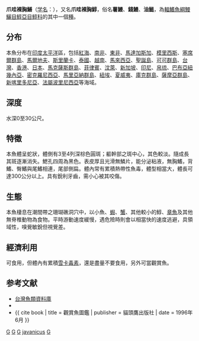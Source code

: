 {{Speciesbox 
| image = G.Javanicus8.jpg
| image_width = 250px
| image_caption = 爪哇裸胸鱔 ''Gymnothorax javanicus''
| status = NE
| status_system = IUCN3.1
| taxon = Gymnothorax javanicus
| authority =  [[Bleeker|Bleeker]], 1859
| synonyms = *''Muraena javanica''<br /><small>Bleeker, 1859</small>
*''Lycodontis javanicus''<br /><small>Bleeker, 1859</small>
}}

'''爪哇裸胸鱔'''（[[学名|学名]]：'''''{{lang|la|Gymnothorax javanicus}}'''''），又名'''爪哇裸胸鯙'''，俗名'''薯鰻'''、'''錢鰻'''、'''油𩺬'''，為[[輻鰭魚綱|輻鰭魚綱]][[鰻鱺目|鰻鱺目]][[鯙亞目|鯙亞目]][[鯙科|鯙科]]的其中一個[[種|種]]。

==分布==
本魚分布在[[印度|印度]][[太平洋|太平洋]]區，包括[[紅海|紅海]]、[[南非|南非]]、[[東非|東非]]、[[馬達加斯加|馬達加斯加]]、[[模里西斯|模里西斯]]、[[塞席爾群島|塞席爾群島]]、[[馬爾地夫|馬爾地夫]]、[[斯里蘭卡|斯里蘭卡]]、[[泰國|泰國]]、[[越南|越南]]、[[馬來西亞|馬來西亞]]、[[聖誕島|聖誕島]]、[[可可群島|可可群島]]、[[台灣|台灣]]、[[香港|香港]]、[[日本|日本]]、[[馬克薩斯群島|馬克薩斯群島]]、[[菲律賓|菲律賓]]、[[汶萊|汶萊]]、[[新加坡|新加坡]]、[[印尼|印尼]]、[[帛琉|帛琉]]、[[巴布亞紐幾內亞|巴布亞紐幾內亞]]、[[密克羅尼西亞|密克羅尼西亞]]、[[馬里亞納群島|馬里亞納群島]]、[[紐埃|紐埃]]、[[夏威夷|夏威夷]]、[[庫克群島|庫克群島]]、[[薩摩亞群島|薩摩亞群島]]、[[新喀里多尼亞|新喀里多尼亞]]、[[法屬波里尼西亞|法屬波里尼西亞]]等海域。

==深度==
水深0至30公尺。

==特徵==
本魚體呈蛇狀，體側有3至4列深棕色圓斑；軀幹部之斑中心，其色較淡。隨成長其斑逐漸消失。鰓孔四周為黑色。表皮厚且光滑無鱗片，能分泌粘液，無胸鰭，背鰭、臀鰭與尾鰭相連，尾部側扁。體內常有累積熱帶性魚毒，體型相當大，體長可達300公分以上。具有銳利牙齒，需小心被其咬傷。

==生態==
本魚棲息在潮間帶之珊瑚礁洞穴中，以小魚、[[蝦|蝦]]、[[蟹|蟹]]、其他較小的鯙、[[章魚|章魚]]及其他無脊椎動物為食物。平時游動速度緩慢，遇危險時則會以相當快的速度逃避，具領域性，嗅覺敏銳但視覺差。

==經濟利用==
可食用，但體內有累積[[雪卡毒素|雪卡毒素]]，還是盡量不要食用，另外可當觀賞魚。

==参考文献==
*[http://fishdb.sinica.edu.tw/ 台灣魚類資料庫] {{Wayback|url=http://fishdb.sinica.edu.tw/ |date=20160304193340 }}
*{{FishBase_species|genus=Gymnothorax|species=javanicus|year=2011|month=12}}
*{{ cite book | title = 觀賞魚圖鑑 | publisher = 貓頭鷹出版社 | date = 1996年6月 }}
{{Taxonbar|from=Q1515957}}

[[Category:觀賞魚|G]]
[[Category:有毒魚類|G]]
[[Category:食用鱼|G]]
[[Category:裸胸鱔屬|javanicus]]
[[Category:1859年描述的魚類|G]]